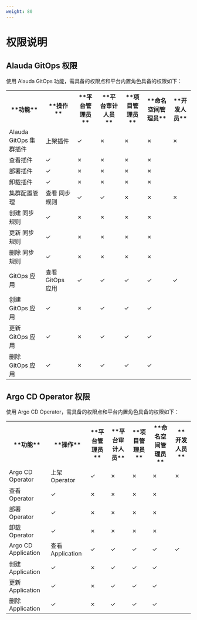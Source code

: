 ```yaml
---
weight: 80
---
```


# 权限说明

## Alauda GitOps 权限

使用 Alauda GitOps 功能，需具备的权限点和平台内置角色具备的权限如下：

<table>
  <tr>
    <th>**功能**</th>
    <th>**操作**</th>
    <th>**平台管理员**</th>
    <th>**平台审计人员**</th>
    <th>**项目管理员**</th>
    <th>**命名空间管理员**</th>
    <th>**开发人员**</th>
  </tr>
  <tr>
    <td rowSpan={4}>Alauda GitOps 集群插件</td>
    <td>上架插件</td>
    <td>✓</td>
    <td>✗</td>
    <td>✗</td>
    <td>✗</td>
    <td>✗</td>
  </tr>
  <tr>
    <td>查看插件</td>
    <td>✓</td>
    <td>✗</td>
    <td>✗</td>
    <td>✗</td>
    <td>✗</td>
  </tr>
  <tr>
    <td>部署插件</td>
    <td>✓</td>
    <td>✗</td>
    <td>✗</td>
    <td>✗</td>
    <td>✗</td>
  </tr>
  <tr>
    <td>卸载插件</td>
    <td>✓</td>
    <td>✗</td>
    <td>✗</td>
    <td>✗</td>
    <td>✗</td>
  </tr>
  <tr>
    <td rowSpan={4}>集群配置管理</td>
    <td>查看 同步规则</td>
    <td>✓</td>
    <td>✓</td>
    <td>✗</td>
    <td>✗</td>
    <td>✗</td>
  </tr>
  <tr>
    <td>创建 同步规则</td>
    <td>✓</td>
    <td>✗</td>
    <td>✗</td>
    <td>✗</td>
    <td>✗</td>
  </tr>
  <tr>
    <td>更新 同步规则</td>
    <td>✓</td>
    <td>✗</td>
    <td>✗</td>
    <td>✗</td>
    <td>✗</td>
  </tr>
  <tr>
    <td>删除 同步规则</td>
    <td>✓</td>
    <td>✗</td>
    <td>✗</td>
    <td>✗</td>
    <td>✗</td>
  </tr>
  <tr>
    <td rowSpan={4}>GitOps 应用</td>
    <td>查看 GitOps 应用</td>
    <td>✓</td>
    <td>✓</td>
    <td>✓</td>
    <td>✓</td>
    <td>✓</td>
  </tr>
  <tr>
    <td>创建 GitOps 应用</td>
    <td>✓</td>
    <td>✗</td>
    <td>✓</td>
    <td>✓</td>
    <td>✓</td>
  </tr>
  <tr>
    <td>更新 GitOps 应用</td>
    <td>✓</td>
    <td>✗</td>
    <td>✓</td>
    <td>✓</td>
    <td>✓</td>
  </tr>
  <tr>
    <td>删除 GitOps 应用</td>
    <td>✓</td>
    <td>✗</td>
    <td>✓</td>
    <td>✓</td>
    <td>✓</td>
  </tr>
</table>

## Argo CD Operator 权限

使用 Argo CD Operator，需具备的权限点和平台内置角色具备的权限如下：

<table>
  <tr>
    <th>**功能**</th>
    <th>**操作**</th>
    <th>**平台管理员**</th>
    <th>**平台审计人员**</th>
    <th>**项目管理员**</th>
    <th>**命名空间管理员**</th>
    <th>**开发人员**</th>
  </tr>
  <tr>
    <td rowSpan={4}>Argo CD Operator</td>
    <td>上架 Operator</td>
    <td>✓</td>
    <td>✗</td>
    <td>✗</td>
    <td>✗</td>
    <td>✗</td>
  </tr>
  <tr>
    <td>查看 Operator</td>
    <td>✓</td>
    <td>✗</td>
    <td>✗</td>
    <td>✗</td>
    <td>✗</td>
  </tr>
  <tr>
    <td>部署 Operator</td>
    <td>✓</td>
    <td>✗</td>
    <td>✗</td>
    <td>✗</td>
    <td>✗</td>
  </tr>
  <tr>
    <td>卸载 Operator</td>
    <td>✓</td>
    <td>✗</td>
    <td>✗</td>
    <td>✗</td>
    <td>✗</td>
  </tr>
  <tr>
    <td rowSpan={4}>Argo CD Application</td>
    <td>查看 Application</td>
    <td>✓</td>
    <td>✓</td>
    <td>✓</td>
    <td>✓</td>
    <td>✓</td>
  </tr>
  <tr>
    <td>创建 Application</td>
    <td>✓</td>
    <td>✗</td>
    <td>✓</td>
    <td>✓</td>
    <td>✓</td>
  </tr>
  <tr>
    <td>更新 Application</td>
    <td>✓</td>
    <td>✗</td>
    <td>✓</td>
    <td>✓</td>
    <td>✓</td>
  </tr>
  <tr>
    <td>删除 Application</td>
    <td>✓</td>
    <td>✗</td>
    <td>✓</td>
    <td>✓</td>
    <td>✓</td>
  </tr>
</table>
